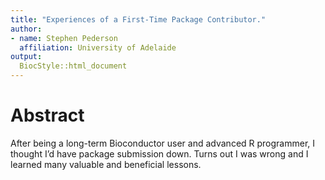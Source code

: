 ```yaml
---
title: "Experiences of a First-Time Package Contributor."
author:
- name: Stephen Pederson
  affiliation: University of Adelaide
output:
  BiocStyle::html_document
---
```


# Abstract

After being a long-term Bioconductor user and advanced R programmer, I thought I'd have package submission down. Turns out I was wrong and I learned many valuable and beneficial lessons.

